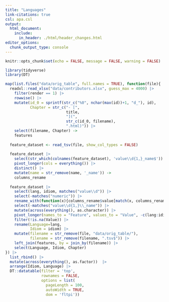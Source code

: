 ```yaml
---
title: "Languages"
link-citations: true
csl: apa.csl
output:
  html_document:
    include:
      in_header: ./html/header_changes.html
editor_options: 
  chunk_output_type: console
---
```


```r
knitr::opts_chunk$set(echo = FALSE, message = FALSE, warning = FALSE)

library(tidyverse)
library(DT)
```


```r
map(list.files("data/orig_table", full.names = TRUE), function(file){
  readxl::read_xlsx("data/contributors.xlsx", guess_max = 4000) |> 
    filter(render == 1) |> 
    rowwise() |> 
    mutate(id_0 = sprintf(str_c("%0", nchar(max(id))+1, "d_"), id),
           Chapter = str_c("- [",
                           title,
                           "](",
                           str_c(id_0, filename),
                           ".html)")) |> 
    select(filename, Chapter) ->
    features
  
  feature_dataset <- read_tsv(file, show_col_types = FALSE)
  
  feature_dataset |> 
    select(str_which(colnames(feature_dataset), 'value\\d{1,}_name$')) |> 
    pivot_longer(cols = everything()) |> 
    distinct() |>  
    mutate(name = str_remove(name, '_name')) ->
    columns_rename
  
  feature_dataset |> 
    select(lang, idiom, matches("value\\d")) |> 
    select(-matches("numeric")) |> 
    rename_with(function(x){columns_rename$value[match(x, columns_rename$name)]}, matches('value\\d{1,}$')) |> 
    select(-matches("value\\d{1,}\\_name")) |> 
    mutate(across(everything(), as.character)) |> 
    pivot_longer(names_to = "Feature", values_to = "Value", -c(lang:idiom)) |> 
    filter(!is.na(Value)) |> 
    rename(Language=lang, 
           Idiom = idiom) |> 
    mutate(filename = str_remove(file, "data/orig_table/"),
           filename = str_remove(filename, ".tsv$")) |> 
    left_join(features, by = join_by(filename)) |> 
    select(Language, Idiom, Chapter)
}) |> 
  list_rbind() |> 
  mutate(across(everything(), as.factor))  |> 
  arrange(Idiom, Language) |> 
  DT::datatable(filter = 'top', 
                rownames = FALSE,
                options = list(
                  pageLength = 100, 
                  autoWidth = TRUE,
                  dom = 'fltpi'))
```


